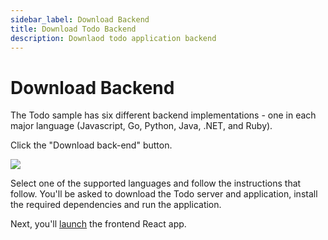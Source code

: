 ```yaml
---
sidebar_label: Download Backend
title: Download Todo Backend
description: Downlaod todo application backend
---
```


# Download Backend

The Todo sample has six different backend implementations - one in each major language (Javascript, Go, Python, Java, .NET, and Ruby).

Click the "Download back-end" button.

<img src="/todo/download-backend.png" />

Select one of the supported languages and follow the instructions that follow. You'll be asked to download the Todo server and application, install the required dependencies and run the application. 

Next, you'll [launch](/docs/quickstarts/todo/launch-frontend) the frontend React app.
